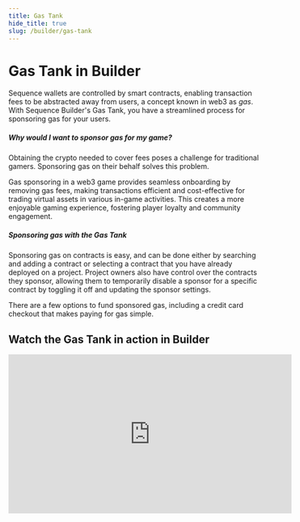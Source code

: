 ```yaml
---
title: Gas Tank
hide_title: true
slug: /builder/gas-tank
---
```


# Gas Tank in Builder

Sequence wallets are controlled by smart contracts, enabling transaction fees to be abstracted away from users, a concept known in web3 as *gas*. With Sequence Builder's Gas Tank, you have a streamlined process for sponsoring gas for your users.

##### Why would I want to sponsor gas for my game?
Obtaining the crypto needed to cover fees poses a challenge for traditional gamers. Sponsoring gas on their behalf solves this problem.    

Gas sponsoring in a web3 game provides seamless onboarding by removing gas fees, making transactions efficient and cost-effective for trading virtual assets in various in-game activities. This creates a more enjoyable gaming experience, fostering player loyalty and community engagement.

##### Sponsoring gas with the Gas Tank
Sponsoring gas on contracts is easy, and can be done either by searching and adding a contract or selecting a contract that you have already deployed on a project. Project owners also have control over the contracts they sponsor, allowing them to temporarily disable a sponsor for a specific contract by toggling it off and updating the sponsor settings.

There are a few options to fund sponsored gas, including a credit card checkout that makes paying for gas simple. 


## Watch the Gas Tank in action in Builder

<iframe width="560" height="315" src="https://www.youtube.com/embed/tDn4nd9Mi-c?si=xdAUBb1_hGusNAFJ" title="YouTube video player" frameborder="0" allow="accelerometer; autoplay; clipboard-write; encrypted-media; gyroscope; picture-in-picture; web-share" allowfullscreen></iframe>
